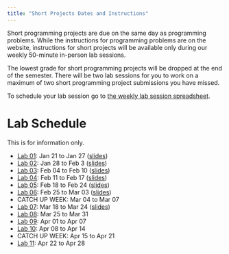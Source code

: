 ```yaml
---
title: "Short Projects Dates and Instructions"
---
```


Short programming projects are due on the same day as programming problems. While the instructions for programming problems are on the website, instructions for short projects will be available only during our weekly 50-minute in-person lab sessions. 

The lowest grade for short programming projects will be dropped at the end of the semester. There will be two lab sessions for you to work on a maximum of two short programming project submissions you have missed.

To schedule your lab session go to [the weekly lab session spreadsheet](https://docs.google.com/spreadsheets/d/1-axhANvR1MCWTrIS_gjrdQIbFSn9WTOnQx5wlE9NC7Y/edit?usp=sharing).

# Lab Schedule

This is for information only. 

* [Lab 01](labs/lab01.html): Jan 21 to Jan 27 ([slides](labs/lab01-slide.html))
* [Lab 02](labs/lab02.html): Jan 28 to Feb 3 ([slides](labs/lab02-slide.html))
* [Lab 03](labs/lab03.html): Feb 04 to Feb 10 ([slides](labs/lab03-slide.html))
* [Lab 04](labs/lab04.html): Feb 11 to Feb 17 ([slides](labs/lab04-slide.html))
* [Lab 05](labs/lab05.html): Feb 18 to Feb 24 ([slides](labs/lab05-slide.html))
* [Lab 06](labs/lab06.html): Feb 25 to Mar 03 ([slides](labs/lab06-slide.html))
* CATCH UP WEEK: Mar 04 to Mar 07
* [Lab 07](labs/lab07.html): Mar 18 to Mar 24 ([slides](labs/lab07-slide.html))
* [Lab 08](labs/lab08.html): Mar 25 to Mar 31
* [Lab 09](labs/lab09.html): Apr 01 to Apr 07
* [Lab 10](labs/lab10.html): Apr 08 to Apr 14
* CATCH UP WEEK: Apr 15 to Apr 21
* [Lab 11](labs/lab11.html): Apr 22 to Apr 28